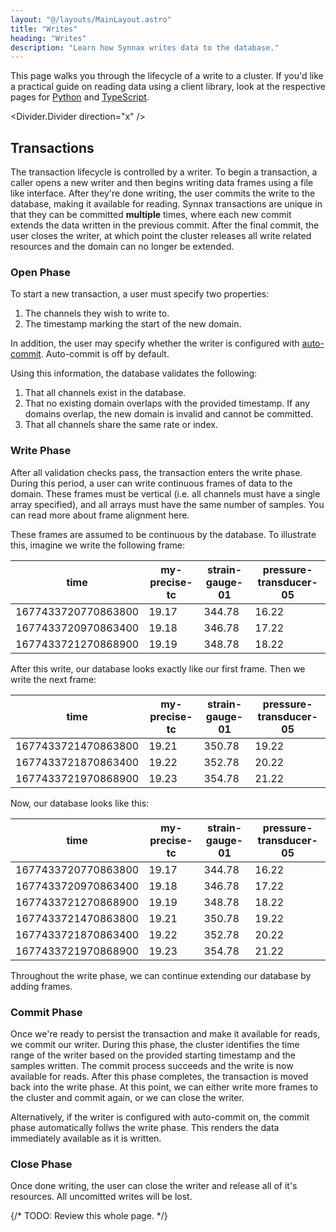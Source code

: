 ```yaml
---
layout: "@/layouts/MainLayout.astro"
title: "Writes"
heading: "Writes"
description: "Learn how Synnax writes data to the database."
---
```


This page walks you through the lifecycle of a write to a cluster. If you'd like
a practical guide on reading data using a client library, look at the respective
pages for [Python](../python-client/write-data) and
[TypeScript](../typescript-client/write-data).

<Divider.Divider direction="x" />

## Transactions

The transaction lifecycle is controlled by a writer. To begin a transaction, a
caller opens a new writer and then begins writing data frames using a file like
interface. After they're done writing, the user commits the write to the
database, making it available for reading. Synnax transactions are unique in
that they can be committed **multiple** times, where each new commit extends the
data written in the previous commit. After the final commit, the user closes the
writer, at which point the cluster releases all write related resources and the
domain can no longer be extended.

### Open Phase

To start a new transaction, a user must specify two properties:

1. The channels they wish to write to.
2. The timestamp marking the start of the new domain.

In addition, the user may specify whether the writer is configured with
[auto-commit](write#commit-phase). Auto-commit is off by default.

Using this information, the database validates the following:

1. That all channels exist in the database.
2. That no existing domain overlaps with the provided timestamp. If any domains
   overlap, the new domain is invalid and cannot be committed.
3. That all channels share the same rate or index.

### Write Phase

After all validation checks pass, the transaction enters the write phase. During
this period, a user can write continuous frames of data to the domain. These
frames must be vertical (i.e. all channels must have a single array specified),
and all arrays must have the same number of samples. You can read more about
frame alignment here.

These frames are assumed to be continuous by the database. To illustrate this,
imagine we write the following frame:

| time                | my-precise-tc | strain-gauge-01 | pressure-transducer-05 |
| ------------------- | ------------- | --------------- | ---------------------- |
| 1677433720770863800 | 19.17         | 344.78          | 16.22                  |
| 1677433720970863400 | 19.18         | 346.78          | 17.22                  |
| 1677433721270868900 | 19.19         | 348.78          | 18.22                  |

After this write, our database looks exactly like our first frame. Then we write
the next frame:

| time                | my-precise-tc | strain-gauge-01 | pressure-transducer-05 |
| ------------------- | ------------- | --------------- | ---------------------- |
| 1677433721470863800 | 19.21         | 350.78          | 19.22                  |
| 1677433721870863400 | 19.22         | 352.78          | 20.22                  |
| 1677433721970868900 | 19.23         | 354.78          | 21.22                  |

Now, our database looks like this:

| time                | my-precise-tc | strain-gauge-01 | pressure-transducer-05 |
| ------------------- | ------------- | --------------- | ---------------------- |
| 1677433720770863800 | 19.17         | 344.78          | 16.22                  |
| 1677433720970863400 | 19.18         | 346.78          | 17.22                  |
| 1677433721270868900 | 19.19         | 348.78          | 18.22                  |
| 1677433721470863800 | 19.21         | 350.78          | 19.22                  |
| 1677433721870863400 | 19.22         | 352.78          | 20.22                  |
| 1677433721970868900 | 19.23         | 354.78          | 21.22                  |

Throughout the write phase, we can continue extending our database by adding
frames.

### Commit Phase

Once we're ready to persist the transaction and make it available for reads, we
commit our writer. During this phase, the cluster identifies the time range of
the writer based on the provided starting timestamp and the samples written. The
commit process succeeds and the write is now available for reads. After this
phase completes, the transaction is moved back into the write phase. At this
point, we can either write more frames to the cluster and commit again, or we
can close the writer.

Alternatively, if the writer is configured with auto-commit on, the commit phase
automatically follws the write phase. This renders the data immediately
available as it is written.

### Close Phase

Once done writing, the user can close the writer and release all of it's
resources. All uncomitted writes will be lost.

{/* TODO: Review this whole page. */}
